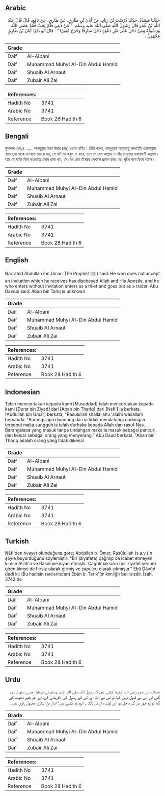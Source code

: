 ## Arabic


<div dir="rtl" lang="ar" style={{fontSize:'larger',backgroundColor:'#f8f9fa',padding:20}}>
حَدَّثَنَا مُسَدَّدٌ، حَدَّثَنَا دُرُسْتُ بْنُ زِيَادٍ، عَنْ أَبَانَ بْنِ طَارِقٍ، عَنْ طَارِقٍ، عَنْ نَافِعٍ، قَالَ قَالَ عَبْدُ اللَّهِ بْنُ عُمَرَ قَالَ رَسُولُ اللَّهِ صلى الله عليه وسلم ‏ "‏ مَنْ دُعِيَ فَلَمْ يُجِبْ فَقَدْ عَصَى اللَّهَ وَرَسُولَهُ وَمَنْ دَخَلَ عَلَى غَيْرِ دَعْوَةٍ دَخَلَ سَارِقًا وَخَرَجَ مُغِيرًا ‏"‏ ‏.‏ قَالَ أَبُو دَاوُدَ أَبَانُ بْنُ طَارِقٍ مَجْهُولٌ ‏.‏
</div>
<div style={{backgroundColor:'#f8f9fa',padding:20, marginBottom: 10}}><table> <thead> <tr> <th>Grade</th> <th></th> </tr> </thead> <tbody> <tr><td>Daif</td><td>Al-Albani</td></tr><tr><td>Daif</td><td>Muhammad Muhyi Al-Din Abdul Hamid</td></tr><tr><td>Daif</td><td>Shuaib Al Arnaut</td></tr><tr><td>Daif</td><td>Zubair Ali Zai</td></tr></tbody></table><table> <thead> <tr> <th>References:</th> <th></th> </tr> </thead> <tbody><tr><td>Hadith No</td><td>3741</td></tr><tr><td>Arabic No</td><td>3741</td></tr><tr><td>Reference</td><td>Book 28 Hadith 6</td></tr></tbody></table></div>

## Bengali


<div dir="ltr" lang="bn" style={{fontSize:'larger',backgroundColor:'#f8f9fa',padding:20}}>
মুসাদ্দাদ (রহঃ) ...... আবদুল্লাহ ইবন উমার (রাঃ) থেকে বর্ণিত। তিনি বলেন, রাসূলুল্লাহ সাল্লাল্লাহু আলাইহি ওয়াসাল্লাম বলেছেনঃ যাকে দাওয়াত দেওয়া হয়, সে যদি তা কবুল না করে, তবে সে যেন আল্লাহ্‌ ও তাঁর রাসূলের নাফরমানী করলো। আর যে ব্যক্তি বিনা দাওয়াতে কোন খানা খায়, সে যেন চোর হিসাবে সেখানে প্রবেশ করে এবং লুন্ঠন করে ফিরে আসে।
</div>
<div style={{backgroundColor:'#f8f9fa',padding:20, marginBottom: 10}}><table> <thead> <tr> <th>Grade</th> <th></th> </tr> </thead> <tbody> <tr><td>Daif</td><td>Al-Albani</td></tr><tr><td>Daif</td><td>Muhammad Muhyi Al-Din Abdul Hamid</td></tr><tr><td>Daif</td><td>Shuaib Al Arnaut</td></tr><tr><td>Daif</td><td>Zubair Ali Zai</td></tr></tbody></table><table> <thead> <tr> <th>References:</th> <th></th> </tr> </thead> <tbody><tr><td>Hadith No</td><td>3741</td></tr><tr><td>Arabic No</td><td>3741</td></tr><tr><td>Reference</td><td>Book 28 Hadith 6</td></tr></tbody></table></div>

## English


<div dir="ltr" lang="en" style={{fontSize:'larger',backgroundColor:'#f8f9fa',padding:20}}>
Narrated Abdullah ibn Umar: The Prophet (ﷺ) said: He who does not accept an invitation which he receives has disobeyed Allah and His Apostle, and he who enters without invitation enters as a thief and goes out as a raider. Abu Dawud said: Aban bin Tariq is unknown
</div>
<div style={{backgroundColor:'#f8f9fa',padding:20, marginBottom: 10}}><table> <thead> <tr> <th>Grade</th> <th></th> </tr> </thead> <tbody> <tr><td>Daif</td><td>Al-Albani</td></tr><tr><td>Daif</td><td>Muhammad Muhyi Al-Din Abdul Hamid</td></tr><tr><td>Daif</td><td>Shuaib Al Arnaut</td></tr><tr><td>Daif</td><td>Zubair Ali Zai</td></tr></tbody></table><table> <thead> <tr> <th>References:</th> <th></th> </tr> </thead> <tbody><tr><td>Hadith No</td><td>3741</td></tr><tr><td>Arabic No</td><td>3741</td></tr><tr><td>Reference</td><td>Book 28 Hadith 6</td></tr></tbody></table></div>

## Indonesian


<div dir="ltr" lang="id" style={{fontSize:'larger',backgroundColor:'#f8f9fa',padding:20}}>
Telah menceritakan kepada kami [Musaddad] telah menceritakan kepada kami [Durst bin Ziyad] dari [Aban bin Thariq] dari [Nafi'] ia berkata, [Abdullah bin Umar] berkata, "Rasulullah shallallahu 'alaihi wasallam bersabda: "Barangsiapa diundang dan ia tidak mendatangi undangan tersebut maka sungguh ia telah durhaka kepada Allah dan rasul-Nya. Barangsiapa yang masuk tanpa undangan maka ia masuk sebagai pencuri, dan keluar sebagai orang yang menyerang." Abu Daud berkata, "Aban bin Thariq adalah orang yang tidak dikenal
</div>
<div style={{backgroundColor:'#f8f9fa',padding:20, marginBottom: 10}}><table> <thead> <tr> <th>Grade</th> <th></th> </tr> </thead> <tbody> <tr><td>Daif</td><td>Al-Albani</td></tr><tr><td>Daif</td><td>Muhammad Muhyi Al-Din Abdul Hamid</td></tr><tr><td>Daif</td><td>Shuaib Al Arnaut</td></tr><tr><td>Daif</td><td>Zubair Ali Zai</td></tr></tbody></table><table> <thead> <tr> <th>References:</th> <th></th> </tr> </thead> <tbody><tr><td>Hadith No</td><td>3741</td></tr><tr><td>Arabic No</td><td>3741</td></tr><tr><td>Reference</td><td>Book 28 Hadith 6</td></tr></tbody></table></div>

## Turkish


<div dir="ltr" lang="tr" style={{fontSize:'larger',backgroundColor:'#f8f9fa',padding:20}}>
Nâfi'den rivayet olunduğuna göre; Abdullah b. Ömer, Rasûlullah (s.a.v.)'n şöyle buyurduğunu söylemiştir: "Bir (ziyafete) çağrılıp da icabet etmeyen kimse Allah'a ve Rasûlüne isyan etmiştir. Çağrılmaksızın (bir ziyafet yerine) giren kimse de hırsız olarak girmiş ve çapulcu olarak çıkmıştır." Ebû Dâvûd dedi ki: (Bu hadisin raviierinden) Ebân b. Tarık'(ın kimliği) belirsizdir. İzah, 3742 de
</div>
<div style={{backgroundColor:'#f8f9fa',padding:20, marginBottom: 10}}><table> <thead> <tr> <th>Grade</th> <th></th> </tr> </thead> <tbody> <tr><td>Daif</td><td>Al-Albani</td></tr><tr><td>Daif</td><td>Muhammad Muhyi Al-Din Abdul Hamid</td></tr><tr><td>Daif</td><td>Shuaib Al Arnaut</td></tr><tr><td>Daif</td><td>Zubair Ali Zai</td></tr></tbody></table><table> <thead> <tr> <th>References:</th> <th></th> </tr> </thead> <tbody><tr><td>Hadith No</td><td>3741</td></tr><tr><td>Arabic No</td><td>3741</td></tr><tr><td>Reference</td><td>Book 28 Hadith 6</td></tr></tbody></table></div>

## Urdu


<div dir="rtl" lang="ur" style={{fontSize:'larger',backgroundColor:'#f8f9fa',padding:20}}>
عبداللہ بن عمر رضی اللہ عنہما کہتے ہیں کہ رسول اللہ صلی اللہ علیہ وسلم نے فرمایا: جسے دعوت دی گئی اور اس نے قبول نہیں کیا تو اس نے اللہ اور اس کے رسول کی نافرمانی کی، اور جو بغیر دعوت کے گیا تو وہ چور بن کر داخل ہوا اور لوٹ مار کر نکلا ۔ ابوداؤد کہتے ہیں: ابان بن طارق مجہول راوی ہیں۔
</div>
<div style={{backgroundColor:'#f8f9fa',padding:20, marginBottom: 10}}><table> <thead> <tr> <th>Grade</th> <th></th> </tr> </thead> <tbody> <tr><td>Daif</td><td>Al-Albani</td></tr><tr><td>Daif</td><td>Muhammad Muhyi Al-Din Abdul Hamid</td></tr><tr><td>Daif</td><td>Shuaib Al Arnaut</td></tr><tr><td>Daif</td><td>Zubair Ali Zai</td></tr></tbody></table><table> <thead> <tr> <th>References:</th> <th></th> </tr> </thead> <tbody><tr><td>Hadith No</td><td>3741</td></tr><tr><td>Arabic No</td><td>3741</td></tr><tr><td>Reference</td><td>Book 28 Hadith 6</td></tr></tbody></table></div>